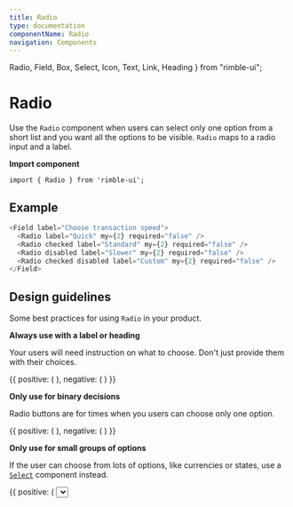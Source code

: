 ```yaml
---
title: Radio
type: documentation
componentName: Radio
navigation: Components
---
```


  Radio,
  Field,
  Box,
  Select,
  Icon,
  Text,
  Link,
  Heading
} from "rimble-ui";

# Radio

Use the `Radio` component when users can select only one option from a short list and you want all the options to be visible. `Radio` maps to a radio input and a label.

**Import component**

```lang=jsx
import { Radio } from 'rimble-ui';
```

## Example

```js is=react-live
<Field label="Choose transaction speed">
  <Radio label="Quick" my={2} required="false" />
  <Radio checked label="Standard" my={2} required="false" />
  <Radio disabled label="Slower" my={2} required="false" />
  <Radio checked disabled label="Custom" my={2} required="false" />
</Field>
```

## Design guidelines

Some best practices for using `Radio` in your product.

**Always use with a label or heading**

Your users will need instruction on what to choose. Don't just provide them with their choices.

<DoDont>
  {{
    positive: (
      <Box>
        <Field label="Would you like alerts when the price changes?">
          <Radio label="Yes" required="true" my={2} />
          <Radio label="No" required="true" my={2} />
        </Field>
      </Box>
    ),
    negative: (
      <Box>
        <Radio label="Give me price changes" required="true" my={2} />
        <Radio label="Don't give me price changes" required="true" my={2} />
      </Box>
    )
  }}
</DoDont>

**Only use for binary decisions**

Radio buttons are for times when you users can choose only one option.

<DoDont>
  {{
    positive: (
      <Box>
        <Field label="Would you like alerts when the price changes?">
          <Radio label="Yes" required="true" my={2} />
          <Radio label="No" required="true" my={2} />
        </Field>
      </Box>
    ),
    negative: (
      <Box>
        <Field label="Choose any currencies you'd like to track">
          <Radio label="Ether (ETH)" required="true" my={2} />
          <Radio label="Bitcoin (BTC)" required="true" my={2} />
          <Radio label="Ethereum Classic (ETC)" required="true" my={2} />
          <Radio label="Litecoin (LTC)" required="true" my={2} />
        </Field>
      </Box>
    )
  }}
</DoDont>

**Only use for small groups of options**

If the user can choose from lots of options, like currencies or states, use a [`Select`](/Develop/Select) component instead.

<DoDont>
  {{
    positive: (
      <Box>
        <Field label="Choose your default currency">
          <Select
            items={[
              "ETH - Ether",
              "BTC - Bitcoin",
              "GNO - Gnosis",
              "GNT - Golem",
              "REP - Augur",
              "XRP - Ripple",
              "USD - Dollars",
              "GBP - Pounds",
              "YEN",
              "INR - Rupees"
            ]}
          />
        </Field>
      </Box>
    ),
    negative: (
      <Box>
        <Field required="true" label="Choose your default currency">
          <Radio label="ETH - Ether" required="true" my={2} />
          <Radio label="BTC - Bitcoin" required="true" my={2} />
          <Radio label="USD - Dollars" required="true" my={2} />
          <Radio label="GBP - Pounds" required="true" my={2} />
          <Radio label="XRP - Ripple" required="true" my={2} />
          <Radio label="GNO - Gnosis" required="true" my={2} />
          <Radio label="GNT - Golem" required="true" my={2} />
          <Radio label="REP - Augur" required="true" my={2} />
          <Radio label="YEN" required="true" my={2} />
          <Radio label="INR - Rupee" required="true" my={2} />
        </Field>
      </Box>
    )
  }}
</DoDont>

## Related components

- [`Select`](/components/rimble-ui/Select) - When users can only choose one option from a long list
- [`Checkbox`](/components/rimble-ui/Checkbox) – When users can choose 0 or multiple options from a list
